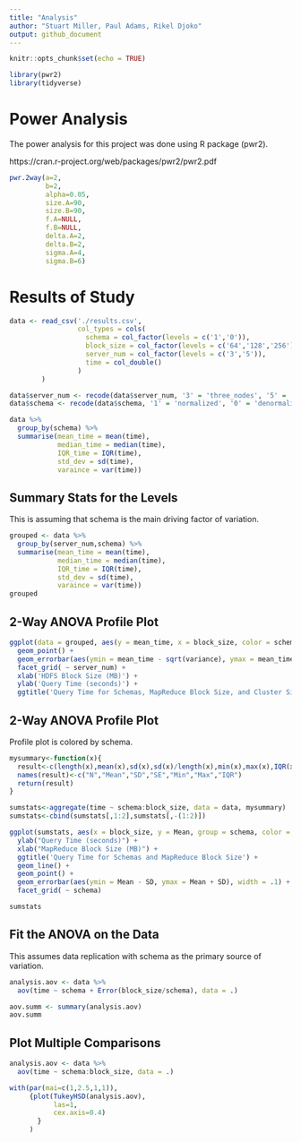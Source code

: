 ```yaml
---
title: "Analysis"
author: "Stuart Miller, Paul Adams, Rikel Djoko"
output: github_document
---
```


```r
knitr::opts_chunk$set(echo = TRUE)
```

```r
library(pwr2)
library(tidyverse)
```

# Power Analysis

The power analysis for this project was done using R package (pwr2).

https://cran.r-project.org/web/packages/pwr2/pwr2.pdf


```r

pwr.2way(a=2,
         b=2,
         alpha=0.05,
         size.A=90,
         size.B=90,
         f.A=NULL,
         f.B=NULL,
         delta.A=2,
         delta.B=2,
         sigma.A=4,
         sigma.B=6)
```


# Results of Study

```r
data <- read_csv('./results.csv',
                 col_types = cols(
                   schema = col_factor(levels = c('1','0')),
                   block_size = col_factor(levels = c('64','128','256')),
                   server_num = col_factor(levels = c('3','5')),
                   time = col_double()
                 )
        )

data$server_num <- recode(data$server_num, '3' = 'three_nodes', '5' = 'five_nodes')
data$schema <- recode(data$schema, '1' = 'normalized', '0' = 'denormalized')
```

```r
data %>% 
  group_by(schema) %>% 
  summarise(mean_time = mean(time),
            median_time = median(time),
            IQR_time = IQR(time),
            std_dev = sd(time),
            varaince = var(time))
```


## Summary Stats for the Levels

This is assuming that schema is the main driving factor of variation.

```r
grouped <- data %>% 
  group_by(server_num,schema) %>% 
  summarise(mean_time = mean(time),
            median_time = median(time),
            IQR_time = IQR(time),
            std_dev = sd(time),
            varaince = var(time))
grouped
```

## 2-Way ANOVA Profile Plot

```r
ggplot(data = grouped, aes(y = mean_time, x = block_size, color = schema)) +
  geom_point() +
  geom_errorbar(aes(ymin = mean_time - sqrt(variance), ymax = mean_time + sqrt(variance)), width = .1) +
  facet_grid( ~ server_num) + 
  xlab('HDFS Block Size (MB)') +
  ylab('Query Time (seconds)') +
  ggtitle('Query Time for Schemas, MapReduce Block Size, and Cluster Size')
```







## 2-Way ANOVA Profile Plot

Profile plot is colored by schema.

```r
mysummary<-function(x){
  result<-c(length(x),mean(x),sd(x),sd(x)/length(x),min(x),max(x),IQR(x))
  names(result)<-c("N","Mean","SD","SE","Min","Max","IQR")
  return(result)
}

sumstats<-aggregate(time ~ schema:block_size, data = data, mysummary)
sumstats<-cbind(sumstats[,1:2],sumstats[,-(1:2)])

ggplot(sumstats, aes(x = block_size, y = Mean, group = schema, color = schema)) +
  ylab("Query Time (seconds)") +
  xlab("MapReduce Block Size (MB)") +
  ggtitle('Query Time for Schemas and MapReduce Block Size') +
  geom_line() +
  geom_point() +
  geom_errorbar(aes(ymin = Mean - SD, ymax = Mean + SD), width = .1) +
  facet_grid( ~ schema)

sumstats
```



## Fit the ANOVA on the Data

This assumes data replication with schema as the primary source of variation.

```r
analysis.aov <- data %>% 
  aov(time ~ schema + Error(block_size/schema), data = .)

aov.summ <- summary(analysis.aov)
aov.summ
```

## Plot Multiple Comparisons



```r
analysis.aov <- data %>% 
  aov(time ~ schema:block_size, data = .)

with(par(mai=c(1,2.5,1,1)),
     {plot(TukeyHSD(analysis.aov),
           las=1,
           cex.axis=0.4)
       }
     )
```






